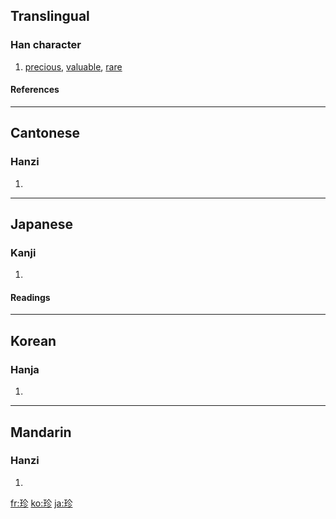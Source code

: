 {{see|珎}}

==Translingual==
===Han character===
{{Han char|rn=96|rad=玉|as=05|sn=9|four=1812<sub>2</sub>|canj=一土人竹竹 (MGOHH)|ids=⿰[[王]][[㐱]]}}
# [[precious]], [[valuable]], [[rare]]
====References====
{{Han ref|kx=0730.040|dkj=20920|dj=1141.160|hdz=21107.090|uh=73CD|ud=29645|bh=ACC3|bd=44227}}

----

==Cantonese==
===Hanzi===
{{yue-hanzi|jyut=|y=jan1}}
# {{defn|Cantonese}}

----
==Japanese==
===Kanji===
{{ja-kanji|grade=c|rs=玉05}}
# {{defn|Japanese}} 
====Readings====
{{ja-readings|on=[[ちん]] (chin)|kun=[[めずらしい]] (mezurashii)}}

----
==Korean==
===Hanja===
{{ko-hanja|hangeul=진|eumhun=|rv=jin|mr=chin|y=cin}}
# {{defn|Korean}}

----
==Mandarin==
===Hanzi===
{{cmn-hanzi|pin=[[zhēn]] ([[zhen1]])|wg=chen<sup>1</sup>}}
# {{defn|Mandarin}}

[[fr:珍]]
[[ko:珍]]
[[ja:珍]]
